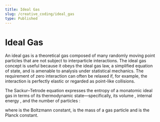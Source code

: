 ```yaml
---
title: Ideal Gas
slug: /creative_coding/ideal_gas
type: Published
---
```



# Ideal Gas

<Suspense>
  <Preview />
</Suspense>

An ideal gas is a theoretical gas composed of many randomly moving point particles that are not subject to interparticle interactions.
The ideal gas concept is useful because it obeys the ideal gas law, a simplified equation of state, and is amenable to analysis under statistical mechanics.
The requirement of zero interaction can often be relaxed if, for example, the interaction is perfectly elastic or regarded as point-like collisions.

The Sackur–Tetrode equation expresses the entropy <InlineMath math="S" /> of a monatomic ideal gas
in terms of its thermodynamic state—specifically,
its volume <InlineMath math="V" />,
internal energy <InlineMath math="U" />,
and the number of particles <InlineMath math="N" />:

<BlockMath math="\displaystyle {\frac {S}{k_{\rm {B}}N}}=\ln \left[{\frac {V}{N}}\left({\frac {4\pi m}{3h^{2}}}{\frac {U}{N}}\right)^{3/2}\right]+{\frac {5}{2}}," />
where <InlineMath math="k_{\mathrm {B}}" /> is the Boltzmann constant,
<InlineMath math="m" /> is the mass of a gas particle and <InlineMath math="h" /> is
the Planck constant.
